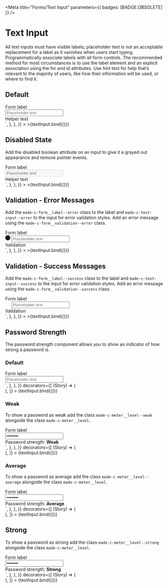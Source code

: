 
<Meta title="Forms/Text Input" parameters={{ badges: [BADGE.OBSOLETE] }} />


# Text Input

All text inputs must have visible labels; placeholder text is not an acceptable replacement for a label as it vanishes when users start typing. Programmatically associate labels with all form controls. The recommended method for most circumstances is to use the label element and an explicit association using the for and id attributes. Use hint text for help that’s relevant to the majority of users, like how their information will be used, or where to find it.

## Default

<Canvas>
  <Story
    name="Default"
    argTypes={{
      label: {
        name: "Label",
      },
      placeholder: {
        name: "Placeholder",
      },
      helperText: {
        name: "Helper Text",
      },
      validationText: {
        name: "Validation Text",
      },
      state: {
        name: "State",
        control: {
          type: "radio",
          options: ["default", "disabled", "error", "success"],
        },
      },
    }}
    args={{
      name: "default",
      label: "Form label",
      value: "",
      placeholder: "Placeholder text",
      helperText: "Helper text",
      validationText: "Validation",
      state: "default",
    }}
    parameters={{
      controls: {
        exclude: ["name", "value"],
      },
      docs: {
        source: {
          code: `
<div class="made-c-form__element">
  <label for="default" class="made-c-form__label">
    Form label
  </label>
  <div class="made-c-text-input__wrapper">
    <input type="text" id="default" name="default" class="made-c-text-input" placeholder="Placeholder text" />
  </div>
  <div class="made-c-form__hint">Helper text</div>
</div>`,
        },
      },
    }}
  >
    >{textInput.bind({})}
  </Story>
</Canvas>

## Disabled State

Add the disabled boolean attribute on an input to give it a grayed out appearance and remove pointer events.

<Canvas>
  <Story
    name="Disabled State"
    argTypes={{
      label: {
        name: "Label",
      },
      placeholder: {
        name: "Placeholder",
      },
      helperText: {
        name: "Helper Text",
      },
      validationText: {
        name: "Validation Text",
      },
      state: {
        name: "State",
        control: {
          type: "radio",
          options: ["default", "disabled", "error", "success"],
        },
      },
    }}
    args={{
      name: "disabled-state",
      label: "Form label",
      value: "",
      placeholder: "Placeholder text",
      helperText: "Helper text",
      validationText: "Validation",
      state: "disabled",
    }}
    parameters={{
      controls: {
        exclude: ["name", "value"],
      },
      docs: {
        source: {
          code: `
<div class="made-c-form__element">
  <label for="disabled-state" class="made-c-form__label">
    Form label
  </label>
  <div class="made-c-text-input__wrapper">
    <input type="text" id="exampleFormElementInput2" name="disabled-state" class="made-c-text-input" placeholder="Placeholder text" aria-disabled="true" disabled />
  </div>
  <div class="made-c-form__hint">Helper text</div>
</div>`,
        },
      },
    }}
  >
    >{textInput.bind({})}
  </Story>
</Canvas>

## Validation - Error Messages

Add the `made-c-form__label--error` class to the label and `made-c-text-input--error` to the input for error validation styles.
Add an error message using the `made-c-form__validation--error` class.

<Canvas>
  <Story
    name="Error State"
    argTypes={{
      label: {
        name: "Label",
      },
      placeholder: {
        name: "Placeholder",
      },
      helperText: {
        name: "Helper Text",
      },
      validationText: {
        name: "Validation Text",
      },
      state: {
        name: "State",
        control: {
          type: "radio",
          options: ["default", "disabled", "error", "success"],
        },
      },
    }}
    args={{
      name: "error-state",
      label: "Form label",
      value: "",
      placeholder: "Placeholder text",
      helperText: "Helper text",
      validationText: "Validation",
      state: "error",
    }}
    parameters={{
      controls: {
        exclude: ["name", "value"],
      },
      docs: {
        source: {
          code: `
<div class="made-c-form__element">
  <label for="error-state" class="made-c-form__label made-c-form__label--error">
    Form label
  </label>
  <div class="made-c-text-input__wrapper">
    <svg class="made-c-text-input__icon" width="16" height="16" viewBox="0 0 16 16">
      <title>information icon</title>
      <g fill="currentColor" fill-rule="evenodd">
        <circle fill="var(--made-color-feedback-background-error)" cx="8" cy="8" r="8" />
        <path d="M8.497 13H7.388V6.182h1.109V13zM7.942 3c.109 0 .211.02.307.058a.72.72 0 01.248.162.82.82 0 01.166.244.723.723 0 01.063.3c0 .11-.021.21-.063.302a.748.748 0 01-.414.396.818.818 0 01-.307.057.762.762 0 01-.554-.216.723.723 0 01-.221-.54A.756.756 0 017.943 3z" fill="var(--made-color-feedback-text-on-error)" />
      </g>
    </svg>
    <input type="text" id="error-state" name="error" class="made-c-text-input made-c-text-input--error" placeholder="Placeholder text" />
  </div>
  <div class="made-c-form__validation--error">Validation</div>
</div>`,
        },
      },
    }}
  >
    >{textInput.bind({})}
  </Story>
</Canvas>

## Validation - Success Messages

Add the `made-c-form__label--success` class to the label and `made-c-text-input--success` to the input for error validation styles.
Add an error message using the `made-c-form__validation--success` class.

<Canvas>
  <Story
    name="Success State"
    argTypes={{
      label: {
        name: "Label",
      },
      placeholder: {
        name: "Placeholder",
      },
      helperText: {
        name: "Helper Text",
      },
      validationText: {
        name: "Validation Text",
      },
      state: {
        name: "State",
        control: {
          type: "radio",
          options: ["default", "disabled", "error", "success"],
        },
      },
    }}
    args={{
      name: "success-state",
      label: "Form label",
      value: "",
      placeholder: "Placeholder text",
      helperText: "Helper text",
      validationText: "Validation",
      state: "success",
    }}
    parameters={{
      controls: {
        exclude: ["name", "value"],
      },
      docs: {
        source: {
          code: `
<div class="made-c-form__element">
  <label for="success-state" class="made-c-form__label">
    Form label
  </label>
  <div class="made-c-text-input__wrapper">
    <svg width="16" height="16" viewBox="0 0 16 16" class="made-c-text-area__icon">
      <title>Success</title>
      <g fill="none" fill-rule="evenodd">
        <path d="M8 0a8 8 0 00-8 8 8 8 0 008 8 8 8 0 008-8 8 8 0 00-8-8z" fill="var(--made-color-feedback-background-success)" />
        <path d="M6.178 10.265l-2.37-2.37-.808.8 3.178 3.179L13 5.052l-.802-.802z" fill="var(--made-color-feedback-text-on-success)" />
      </g>
    </svg>
    <input type="text" id="success-state" name="success" class="made-c-text-input made-c-text-input--success" placeholder="Placeholder text" />
  </div>
  <div class="made-c-form__validation--success">Validation</div>
</div>`,
        },
      },
    }}
  >
    >{textInput.bind({})}
  </Story>
</Canvas>

## Password Strength

The password strength component allows you to show an indicator of how strong a password is.

### Default

<Canvas>
  <Story
    name="Password Strength"
    argTypes={{
      label: {
        name: "Label",
      },
      placeholder: {
        name: "Placeholder",
      },
      passwordStrength: {
        name: "Password Strength",
        control: {
          type: "radio",
          options: ["default", "weak", "average", "strong"],
        },
      },
    }}
    args={{
      name: "password",
      label: "Form label",
      value: "password",
      placeholder: "Placeholder text",
      state: "password",
      passwordStrength: "default",
    }}
    parameters={{
      controls: {
        exclude: ["name", "value", "state", "validationText", "helperText"],
      },
      docs: {
        source: {
          code: `
<div class="made-c-form__element">
  <label for="password" class="made-c-form__label">
    Form label
  </label>
  <div class="made-c-text-input__wrapper">
    <input
      type="password"
      id="password"
      name="password"
      class="made-c-text-input"
      placeholder="Placeholder text"
    />
  </div>
  <div class="made-c-meter">
    <div class="made-c-meter__level"></div>
  </div>
	<div class="made-c-form__hint"></div>
</div>`,
        },
      },
    }}
    decorators={[
      (Story) => (
        <div style={{ height: "6rem" }}>
          <Story />
        </div>
      ),
    ]}
  >
    {textInput.bind({})}
  </Story>
</Canvas>

### Weak

To show a password as weak add the class `made-c-meter__level--weak` alongside the class `made-c-meter__level`.

<Canvas>
  <Story
    name="Password Strength: Weak"
    argTypes={{
      label: {
        name: "Label",
      },
      placeholder: {
        name: "Placeholder",
      },
      passwordStrength: {
        name: "Password Strength",
        control: {
          type: "radio",
          options: ["default", "weak", "average", "strong"],
        },
      },
    }}
    args={{
      name: "password",
      label: "Form label",
      value: "password",
      placeholder: "Placeholder text",
      state: "password",
      passwordStrength: "weak",
    }}
    parameters={{
      controls: {
        exclude: ["name", "value", "state", "validationText", "helperText"],
      },
      docs: {
        source: {
          code: `
<div class="made-c-form__element">
  <label for="password" class="made-c-form__label">
    Form label
  </label>
  <div class="made-c-text-input__wrapper">
    <input type="password" id="password" name="password" value="password" class="made-c-text-input" placeholder="Placeholder text" />
  </div>
  <div class="made-c-meter">
    <div class="made-c-meter__level made-c-meter__level--weak"></div>
  </div>
  <div class="made-c-form__hint">
    Password strength: <strong>Weak</strong>
  </div>
</div>`,
        },
      },
    }}
    decorators={[
      (Story) => (
        <div style={{ height: "6rem" }}>
          <Story />
        </div>
      ),
    ]}
  >
    {textInput.bind({})}
  </Story>
</Canvas>

### Average

To show a password as average add the class `made-c-meter__level--average` alongside the class `made-c-meter__level`.

<Canvas>
  <Story
    name="Password Strength: Average"
    argTypes={{
      label: {
        name: "Label",
      },
      placeholder: {
        name: "Placeholder",
      },
      passwordStrength: {
        name: "Password Strength",
        control: {
          type: "radio",
          options: ["default", "weak", "average", "strong"],
        },
      },
    }}
    args={{
      name: "password",
      label: "Form label",
      value: "password",
      placeholder: "Placeholder text",
      state: "password",
      passwordStrength: "average",
    }}
    parameters={{
      controls: {
        exclude: ["name", "value", "state", "validationText", "helperText"],
      },
      docs: {
        source: {
          code: `
<div class="made-c-form__element">
	<label for="default" class="made-c-form__label">
		Form label
	</label>
	<div class="made-c-text-input__wrapper">
		<input type="password" id="default" name="default" value="password" class="made-c-text-input" placeholder="Placeholder text" />
	</div>
	<div class="made-c-meter">
		<div class="made-c-meter__level made-c-meter__level--average"></div>
	</div>
	<div class="made-c-form__hint">
		Password strength: <strong>Average</strong>
	</div>
</div>`,
        },
      },
    }}
    decorators={[
      (Story) => (
        <div style={{ height: "6rem" }}>
          <Story />
        </div>
      ),
    ]}
  >
    {textInput.bind({})}
  </Story>
</Canvas>

## Strong

To show a password as strong add the class `made-c-meter__level--strong` alongside the class `made-c-meter__level`.

<Canvas>
  <Story
    name="Password Strength: Strong"
    argTypes={{
      label: {
        name: "Label",
      },
      placeholder: {
        name: "Placeholder",
      },
      passwordStrength: {
        name: "Password Strength",
        control: {
          type: "radio",
          options: ["default", "weak", "average", "strong"],
        },
      },
    }}
    args={{
      name: "password",
      label: "Form label",
      value: "password",
      placeholder: "Placeholder text",
      state: "password",
      passwordStrength: "strong",
    }}
    parameters={{
      controls: {
        exclude: ["name", "value", "state", "validationText", "helperText"],
      },
      docs: {
        source: {
          code: `
<div class="made-c-form__element">
	<label for="default" class="made-c-form__label">
		Form label
	</label>
	<div class="made-c-text-input__wrapper">
		<input type="password" id="default" name="default" value="password" class="made-c-text-input" placeholder="Placeholder text" />
	</div>
	<div class="made-c-meter">
		<div class="made-c-meter__level made-c-meter__level--strong"></div>
	</div>
	<div class="made-c-form__hint">
		Password strength: <strong>Strong</strong>
	</div>
</div>`,
        },
      },
    }}
    decorators={[
      (Story) => (
        <div style={{ height: "6rem" }}>
          <Story />
        </div>
      ),
    ]}
  >
    {textInput.bind({})}
  </Story>
</Canvas>
